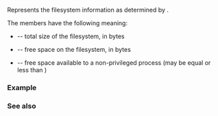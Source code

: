 {{cpp/experimental/fs/title|space_info}}
{{cpp/experimental/fs/navbar}}
{{dcl begin}}
{{dcl header|experimental/filesystem}}
{{dcl|since=fs_ts|1=
struct space_info {
    uintmax_t capacity;
    uintmax_t free; 
    uintmax_t available; 
};
}}
{{dcl end}}

Represents the filesystem information as determined by {{rlp|space}}.

The members have the following meaning:
* {{tt|capacity}} -- total size of the filesystem, in bytes
* {{tt|free}} -- free space on the filesystem, in bytes
* {{tt|available}} --  free space available to a non-privileged process (may be equal or less than {{tt|free}})

===Example===
{{cpp/experimental/fs/space_example}}

===See also===
{{dsc begin}}
{{dsc inc|cpp/experimental/fs/dsc space}}
{{dsc end}}